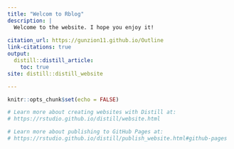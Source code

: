 ```yaml
---
title: "Welcom to Rblog"
description: |
  Welcome to the website. I hope you enjoy it!
  
citation_url: https://gunzion11.github.io/Outline
link-citations: true
output:
  distill::distill_article:
    toc: true
site: distill::distill_website

---
```


```r
knitr::opts_chunk$set(echo = FALSE)

# Learn more about creating websites with Distill at:
# https://rstudio.github.io/distill/website.html

# Learn more about publishing to GitHub Pages at:
# https://rstudio.github.io/distill/publish_website.html#github-pages

```
